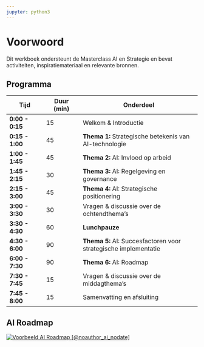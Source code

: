 ```yaml
---
jupyter: python3
---
```


# Voorwoord {.unnumbered}

Dit werkboek ondersteunt de Masterclass AI en Strategie en bevat activiteiten, inspiratiemateriaal en relevante bronnen.

## Programma

| **Tijd** | **Duur (min)** | **Onderdeel** |
|--------------|--------------|--------------------------------------------|
| **0:00 - 0:15** | 15 | Welkom & Introductie |
| **0:15 - 1:00** | 45 | **Thema 1:** Strategische betekenis van AI-technologie |
| **1:00 - 1:45** | 45 | **Thema 2:** AI: Invloed op arbeid |
| **1:45 - 2:15** | 30 | **Thema 3:** AI: Regelgeving en governance |
| **2:15 - 3:00** | 45 | **Thema 4:** AI: Strategische positionering |
| **3:00 - 3:30** | 30 | Vragen & discussie over de ochtendthema’s |
| **3:30 - 4:30** | 60 | **Lunchpauze** |
| **4:30 - 6:00** | 90 | **Thema 5:** AI: Succesfactoren voor strategische implementatie |
| **6:00 - 7:30** | 90 | **Thema 6:** AI: Roadmap |
| **7:30 - 7:45** | 15 | Vragen & discussie over de middagthema’s |
| **7:45 - 8:00** | 15 | Samenvatting en afsluiting |

## AI Roadmap

[![Voorbeeld AI Roadmap [@noauthor_ai_nodate]](images/gartner-ai-roadmap.png)](https://www.gartner.com/en/articles/ai-roadmap){target="_blank"}
